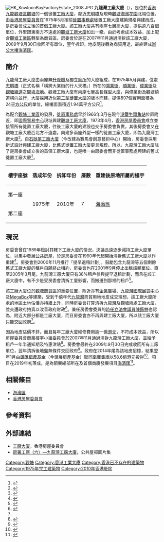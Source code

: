 [[File:HK_KowloonBayFactoryEstate_2008.JPG|right]]
'''九龍灣工廠大廈'''（{{lang-en|'''Kowloon Bay Factory Estate'''}}），是位於[[香港|香港]][[九龍|九龍]][[觀塘區|觀塘區]][[觀塘|觀塘]]的一個徙置[[工廠|工廠大廈]]，鄰近[[志明橋|志明橋]]及現時[[觀塘海濱花園|觀塘海濱花園]]北端位置，由[[香港房屋委員會|香港房屋委員會]]在1975年5月按前[[徙置事務處|徙置事務處]]徙置工廠大廈建築規格興建而成，是房委會成立後的首個工廠大廈。該工廠大廈共有兩座七層高大廈，提供逾八百個單位，外型跟東南方不遠處的[[觀塘工廠大廈|觀塘工廠大廈]]如出一轍。由於考慮成本效益，加上配合[[觀塘商貿區|觀塘工業區]]轉型為商貿區，房委會於是在2007年11月通過清拆該工廠大廈，2009年9月30日收回所有單位，翌年拆卸。地皮隨後轉為商貿用途，最終建成[[辦公室|辦公大樓]][[海濱匯|海濱匯]]。

== 簡介 ==
九龍灣工廠大廈由兩座無[[升降機|升降機]]及獨立[[廁所|廁所]]的大廈組成，在1975年5月興建，位處[[志明橋|志明橋]]（正式名稱「橫跨大業街的行人天橋」）所在的[[鴻業街|鴻業街]]、[[順業街|順業街]]、[[偉業街|偉業街]]及[[觀塘繞道|觀塘繞道]]之間[[填海|填海地]]。觀塘工廠大廈有兩座七層高長條型大廈，與偉業街及觀塘繞道橫向並行，大廈採用近似[[徙置區#第二型|第二型徙置大廈]]的版本而建，提供807個實用面積為24[[平方公尺|平方公尺]]的單位，總樓面面積近1.94萬平方公尺<ref name="文匯">{{cite news |author1=譚靜雯 |title=九龍灣廠廈 09年清拆 |url=http://paper.wenweipo.com/2007/11/30/HK0711300046.htm |accessdate=2021-03-14 |work=文匯報 |issue=2007-11-30 |archive-date=2010-08-08 |archive-url=https://web.archive.org/web/20100808053928/http://paper.wenweipo.com/2007/11/30/HK0711300046.htm |dead-url=no }}</ref>。

為配合[[觀塘商貿區|觀塘工業區]]的發展，[[徙置事務處|徙置事務處]]早於1966年3月在現今[[港鐵|港鐵]][[牛頭角站|牛頭角站]]位置附近，即[[國際貿易中心_(香港)|國際貿易中心]]現址興建[[觀塘工廠大廈|觀塘工廠大廈]]。1973年4月，[[香港房屋委員會|香港房屋委員會]]成立並接管所有徙置工廠大廈，往後工廠大廈的建設也交予房委會負責，其後房委會又在觀塘工廠大廈西北方不遠處，興建多兩座外型一樣的徙置工廠大廈，即為九龍灣工廠大廈<ref>{{cite web |title=建設及建築物－房屋署工廠大廈 |url=https://www.hk-place.com/view.php?id=229 |website=香港地方 |publisher=香港地方 |accessdate=2021-02-28 |archive-date=2021-03-12 |archive-url=https://web.archive.org/web/20210312161221/https://www.hk-place.com/view.php?id=229 |dead-url=no }}</ref>。自[[賽馬會創意藝術中心|石硤尾工廠大廈]]（今改建為賽馬會創意藝術中心）開始，房委會採用新式設計興建工廠大廈，比舊式徙置工廠大廈更具規模。所以，九龍灣工廠大廈除了是房委會成立後的首個工廠大廈，也是唯一由房委會而非徙置事務處興建的舊式徙置工廠大廈<ref>{{cite web |title=有關香港房屋委員會分層工廠大廈的租金政策及重建安排 |url=https://www.legco.gov.hk/yr97-98/chinese/panels/hg/papers/hg10024c.htm |website=房屋事務委員會文件 |publisher=立法會行政管理委員會 |accessdate=2021-03-13 |archive-date=2021-03-12 |archive-url=https://web.archive.org/web/20210312161200/https://www.legco.gov.hk/yr97-98/chinese/panels/hg/papers/hg10024c.htm |dead-url=no }}</ref>。

{| class="wikitable" style="text-align: center"
|-
! 樓宇座號 !! 落成年份 !! 拆卸年份 !! 層數 !! 重建後原地所屬的樓宇
|-
| 第一座
| rowspan="2" | 1975年
| rowspan="2" | 2010年
| rowspan="2" | 7
| rowspan="2" | [[海濱匯|海濱匯]]	
|-
| 第二座
|}

== 現況 ==
房委會曾在1989年檢討其轄下工廠大廈的情況，決議長遠逐步減持工廠大廈單位，以集中發展[[香港公共房屋|公共房屋]]，於是房委會在1990年代起開始清拆舊式工廠大廈以作重建<ref>{{cite web |title=香港房屋委員會房屋署：工廠大廈的管理 |url=https://www.aud.gov.hk/pdf_ca/c44ch04.pdf |website=審計署署長報告書 |publisher=香港審計署 |accessdate=2021-03-13 |archive-date=2021-03-12 |archive-url=https://web.archive.org/web/20210312161154/https://www.aud.gov.hk/pdf_ca/c44ch04.pdf |dead-url=no }}</ref>。房委會到2000年11月推行「提早退租計劃」，鼓勵包含九龍灣等五個剩餘舊式工廠大廈的租戶自願終止租約，房委會也在2001年9月停止出租該類單位。直至2005年3月尾，九龍灣工廠大廈只有38%租戶參與提早退租計劃，而且在該工廠大廈中，有不少是受房委會清拆工廈影響，而搬遷到那裡的租戶<ref>{{cite web |author1=房屋及規劃地政局 |title=清拆房屋委員會舊型分層工廠大廈 |url=https://www.legco.gov.hk/yr04-05/chinese/panels/hg/papers/hg0510cb1-1428-4-c.pdf |website=立法會房屋事務委員會 |publisher=香港特別行政區立法會 |accessdate=2021-03-13 |archive-date=2021-03-12 |archive-url=https://web.archive.org/web/20210312161156/https://www.legco.gov.hk/yr04-05/chinese/panels/hg/papers/hg0510cb1-1428-4-c.pdf |dead-url=no }}</ref>。

該工廠大廈位於[[觀塘商貿區|觀塘商貿區]]的重要位置，附近亦有[[企業廣場|企業廣場]]、[[九龍灣國際展貿中心|九龍灣國際展貿中心]]及[[MegaBox|MegaBox]]等建築，受到千禧年代[[九龍灣|九龍灣]]商貿用地地皮成交理想，該工廠大廈所處的地區土地估價亦持續上升，同時房委會打算清拆九龍灣及觀塘兩處工廠大廈，並交還政府拍賣以改善政府財政<ref>{{cite news |title=房會打響算盤 擬交政府拍賣 拆四廠廈地皮值90億 |url=http://the-sun.on.cc/channels/news/20050309/20050309023708_0001.html |accessdate=2021-03-14 |work=太陽報 |date=2005-03-09}}</ref>。兼任房委會委員的[[香港立法會議員列表|時任立法會議員]][[陳鑑林|陳鑑林]]也認為，附近大部分都是工廠大廈，而且房委會亦不再興建工廠大廈，所以該工廠大廈只能交回政府<ref name="文匯"/>。

因為地皮估價不菲，而且每年工廠大廈維修費用逾一億[[港元|港元]]，不符成本效益，所以房屋委員會商業樓宇小組委員會於2007年11月通過清拆九龍灣工廠大廈，並給予租戶一年半通知期及特惠津貼<ref>{{cite news |title=房會擬09年交還政府拍賣 拆九龍灣廠廈靚地值25億 |url=http://the-sun.on.cc/channels/news/20071124/20071124024512_0000.html |accessdate=2021-03-14 |work=太陽報 |date=2007-11-24 |archive-date=2021-03-14 |archive-url=https://web.archive.org/web/20210314142956/http://the-sun.on.cc/channels/news/20071124/20071124024512_0000.html |dead-url=no }}</ref>。房委會最終在2009年9月30日完成收回所有工廠單位，翌年清拆後地盤無條件交回政府<ref>{{cite web |title=觀塘區2009/10年度核心部門工作計劃半年進度報告 |url=https://www.districtcouncils.gov.hk/archive/kt_d/pdf/2009/KTDC_Paper_40_2009.pdf |website=觀塘區議會文件第40/2009號 |publisher=觀塘區議會 |accessdate=2021-03-14 |archive-date=2016-01-02 |archive-url=https://web.archive.org/web/20160102013903/http://www.districtcouncils.gov.hk/archive/kt_d/pdf/2009/KTDC_Paper_40_2009.pdf |dead-url=no }}</ref>。政府在2014年尾為該地皮招標，結果翌年1月由[[領展房地產投資信託基金|領匯房產基金]]（今領展房產基金）聯同[[南豐集團|南豐集團]]以58.6億港元投得<ref>{{cite news |title=夥南豐59億奪觀塘商業地　呎價$6,630破頂　領匯變身發展商 |url=https://hk.appledaily.com/finance/20150128/3RSRSD5633FEDSF7XTFZDOQS3I/ |accessdate=2021-03-14 |work=香港蘋果日報 |issue=2015-01-28 |archive-date=2020-11-01 |archive-url=https://web.archive.org/web/20201101014930/https://hk.appledaily.com/finance/20150128/3RSRSD5633FEDSF7XTFZDOQS3I/ |dead-url=no }}</ref>。項目在2019年初落成，是為領展總部所在及首個商廈發展項目[[海濱匯|海濱匯]]<ref>{{cite news |author1=林樂謙 |title=領展首個商廈發展項目「海濱匯」設發電緩跑徑　出租率錄近七成 |url=https://www.hk01.com/%E5%9C%B0%E7%94%A2%E6%A8%93%E5%B8%82/375890/%E9%A0%98%E5%B1%95%E9%A6%96%E5%80%8B%E5%95%86%E5%BB%88%E7%99%BC%E5%B1%95%E9%A0%85%E7%9B%AE-%E6%B5%B7%E6%BF%B1%E5%8C%AF-%E8%A8%AD%E7%99%BC%E9%9B%BB%E7%B7%A9%E8%B7%91%E5%BE%91-%E5%87%BA%E7%A7%9F%E7%8E%87%E9%8C%84%E8%BF%91%E4%B8%83%E6%88%90 |accessdate=2021-03-14 |work=香港01 |date=2019-09-17 |archive-date=2019-09-25 |archive-url=https://web.archive.org/web/20190925152729/https://www.hk01.com/%E5%9C%B0%E7%94%A2%E6%A8%93%E5%B8%82/375890/%E9%A0%98%E5%B1%95%E9%A6%96%E5%80%8B%E5%95%86%E5%BB%88%E7%99%BC%E5%B1%95%E9%A0%85%E7%9B%AE-%E6%B5%B7%E6%BF%B1%E5%8C%AF-%E8%A8%AD%E7%99%BC%E9%9B%BB%E7%B7%A9%E8%B7%91%E5%BE%91-%E5%87%BA%E7%A7%9F%E7%8E%87%E9%8C%84%E8%BF%91%E4%B8%83%E6%88%90 |dead-url=no }}</ref>。

== 相關條目 ==
*[[海濱匯|海濱匯]]
*[[香港房屋委員會|香港房屋委員會]]

== 參考資料 ==
{{Reflist|30em}}

== 外部連結 ==
*[https://www.housingauthority.gov.hk/tc/commercial-properties/leasing-information/flatted-factories/index.html 工廠大廈]{{Wayback|url=https://www.housingauthority.gov.hk/tc/commercial-properties/leasing-information/flatted-factories/index.html |date=20210404192057 }}，香港房屋委員會
*[https://blog.xuite.net/lwy33339/hkblog/151530255 房署工廠（六）—九龍灣工廠大廈]，公共屋邨圖片集

{{香港房屋委員會工廠大廈}}

[[Category:觀塘|Category:觀塘]]
[[Category:香港工業大廈|Category:香港工業大廈]]
[[Category:香港已不存在的建築物|Category:香港已不存在的建築物]]
[[Category:1975年完工建築物|Category:1975年完工建築物]]
[[Category:2010年香港廢除|Category:2010年香港廢除]]